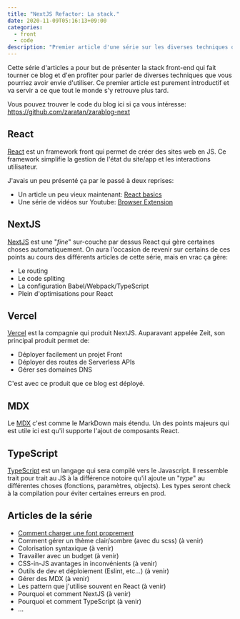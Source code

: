 ```yaml
---
title: "NextJS Refactor: La stack."
date: 2020-11-09T05:16:13+09:00
categories:
  - front
  - code
description: "Premier article d'une série sur les diverses techniques qui font tourner ce blog."
---
```


Cette série d'articles a pour but de présenter la stack front-end qui fait tourner ce blog et d'en profiter pour parler de diverses techniques que vous pourriez avoir envie d'utiliser.
Ce premier article est purement introductif et va servir a ce que tout le monde s'y retrouve plus tard.

Vous pouvez trouver le code du blog ici si ça vous intéresse: https://github.com/zaratan/zarablog-next

## React

[React](https://fr.reactjs.org) est un framework front qui permet de créer des sites web en JS. Ce framework simplifie la gestion de l'état du site/app et les interactions utilisateur.

J'avais un peu présenté ça par le passé à deux reprises:

- Un article un peu vieux maintenant: [React basics](./react-basics)
- Une série de vidéos sur Youtube: [Browser Extension](https://www.youtube.com/playlist?list=PLT4YMsBCL8tI2gWds-o__SlwxLmty8fXL)

## NextJS

[NextJS](https://nextjs.org) est une "_fine_" sur-couche par dessus React qui gère certaines choses automatiquement.
On aura l'occasion de revenir sur certains de ces points au cours des différents articles de cette série, mais en vrac ça gère:

- Le routing
- Le code spliting
- La configuration Babel/Webpack/TypeScript
- Plein d'optimisations pour React

## Vercel

[Vercel](http://vercel.com) est la compagnie qui produit NextJS.
Auparavant appelée Zeit, son principal produit permet de:

- Déployer facilement un projet Front
- Déployer des routes de Serverless APIs
- Gérer ses domaines DNS

C'est avec ce produit que ce blog est déployé.

## MDX

Le [MDX](https://mdxjs.com) c'est comme le MarkDown mais étendu. Un des points majeurs qui est utile ici est qu'il supporte l'ajout de composants React.

## TypeScript

[TypeScript](https://www.typescriptlang.org) est un langage qui sera compilé vers le Javascript.
Il ressemble trait pour trait au JS à la différence notoire qu'il ajoute un "_type_" au différentes choses (fonctions, paramètres, objects).
Les types seront check à la compilation pour éviter certaines erreurs en prod.

## Articles de la série

- [Comment charger une font proprement](./next-refactor-font)
- Comment gérer un thème clair/sombre (avec du scss) (à venir)
- Colorisation syntaxique (à venir)
- Travailler avec un budget (à venir)
- CSS-in-JS avantages in inconvénients (à venir)
- Outils de dev et déploiement (Eslint, etc…) (à venir)
- Gérer des MDX (à venir)
- Les pattern que j'utilise souvent en React (à venir)
- Pourquoi et comment NextJS (à venir)
- Pourquoi et comment TypeScript (à venir)
- …
